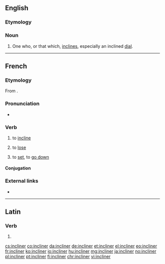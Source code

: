 ==English==

===Etymology===
{{suffix|incline|er|lang=en}}

===Noun===
{{en-noun}}

# One who, or that which, [[incline]]s, especially an inclined [[dial]].

{{Webster 1913}}

----

==French==

===Etymology===
From {{etyl|la|fr}} {{m|la|inclīnō||incline, tilt}}.

===Pronunciation===
* {{audio|Fr-incliner.ogg|Audio|lang=fr}}

===Verb===
{{fr-verb}}

# to [[incline]]
# {{lb|fr|reflexive}} to [[lose]]
# {{lb|fr|reflexive}} to [[set]], to [[go down]]

====Conjugation====
{{fr-conj-auto}}

===External links===
* {{R:TLFi}}

----

==Latin==

===Verb===
{{la-verb-form|inclīner}}

# {{inflection of|inclīnō||1|s|pres|pasv|subj|lang=la}}

[[cs:incliner]]
[[co:incliner]]
[[da:incliner]]
[[de:incliner]]
[[et:incliner]]
[[el:incliner]]
[[eo:incliner]]
[[fr:incliner]]
[[ko:incliner]]
[[io:incliner]]
[[hu:incliner]]
[[mg:incliner]]
[[ja:incliner]]
[[no:incliner]]
[[pl:incliner]]
[[pt:incliner]]
[[fi:incliner]]
[[chr:incliner]]
[[vi:incliner]]